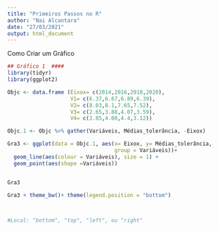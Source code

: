 ---
title: "Primeiros Passos no R"
author: "Nai Alcantara"
date: "27/03/2021"
output: html_document
---
Como Criar um Gráfico 


```{r}

## Gráfico 1  ####
library(tidyr)
library(ggplot2)

Objc <- data.frame (Eixox= c(2014,2016,2018,2020), 
                    V1=	c(6.37,6.67,6.89,6.39),
                    V2= c(8.03,8.1,7.65,7.52),
                    V3=	c(2.65,3.88,4.07,3.59),
                    V4=	c(3.85,4.08,4.4,3.12)) 

Objc.1 <- Objc %>% gather(Variáveis, Médias_tolerância, -Eixox)

Gra3 <- ggplot(data = Objc.1, aes(x= Eixox, y= Médias_tolerância, 
                                  group = Variáveis))+
  geom_line(aes(colour = Variáveis), size = 1) + 
  geom_point(aes(shape =Variáveis))


Gra3

Gra3 + theme_bw()+ theme(legend.position = "bottom")
  


#Local: "bottom", "top", "left", ou "right" 
  



```

